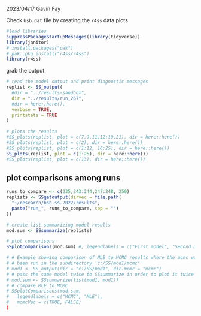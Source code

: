 
2023/04/17
Gavin Fay

Check `bsb.dat` file by creating the `r4ss` data plots


```r
#load libraries
suppressPackageStartupMessages(library(tidyverse))
library(janitor)
# install.packages("pak")
# pak::pkg_install("r4ss/r4ss")
library(r4ss)
```

grab the output

```r
# read the model output and print diagnostic messages
replist <- SS_output(
  #dir = "../results-sandbox",
  dir = "../results/run_267",
  #dir = here::here(),
  verbose = TRUE,
  printstats = TRUE
)
```


```r
# plots the results
#SS_plots(replist, plot = c(7,9,11,12:19,21), dir = here::here())
#SS_plots(replist, plot = c(2), dir = here::here())
#SS_plots(replist, plot = c(1:12, 16:25), dir = here::here())
SS_plots(replist, plot = c(1:25), dir = here::here())
#SS_plots(replist, plot = c(13), dir = here::here())
```


## plot comparisons among runs
```r
runs_to_compare <- c(235,243:244,247:248, 250)
replists <- SSgetoutput(dirvec = file.path(
  "~/research/bsb-ss-2022/results", 
  paste("run_", runs_to_compare, sep = "")
))

# create list summarizing model results
mod.sum <- SSsummarize(replists)

# plot comparisons
SSplotComparisons(mod.sum) #, legendlabels = c("First model", "Second model"))

# # Example showing comparison of MLE to MCMC results where the mcmc would have
# # been run in the subdirectory 'c:/SS/mod1/mcmc'
# mod1 <- SS_output(dir = "c:/SS/mod1", dir.mcmc = "mcmc")
# # pass the same model twice to SSsummarize in order to plot it twice
# mod.sum <- SSsummarize(list(mod1, mod1))
# # compare MLE to MCMC
# SSplotComparisons(mod.sum,
#   legendlabels = c("MCMC", "MLE"),
#   mcmcVec = c(TRUE, FALSE)
)

```



